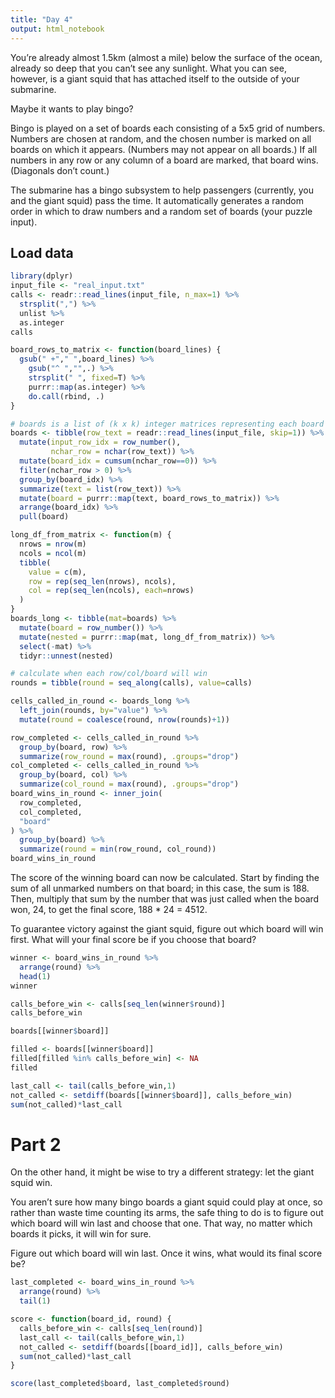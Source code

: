 ```yaml
---
title: "Day 4"
output: html_notebook
---
```

You're already almost 1.5km (almost a mile) below the surface of the ocean, already so deep that you can't see any sunlight. What you can see, however, is a giant squid that has attached itself to the outside of your submarine.

Maybe it wants to play bingo?

Bingo is played on a set of boards each consisting of a 5x5 grid of numbers. Numbers are chosen at random, and the chosen number is marked on all boards on which it appears. (Numbers may not appear on all boards.) If all numbers in any row or any column of a board are marked, that board wins. (Diagonals don't count.)

The submarine has a bingo subsystem to help passengers (currently, you and the giant squid) pass the time. It automatically generates a random order in which to draw numbers and a random set of boards (your puzzle input).

## Load data

```r
library(dplyr)
input_file <- "real_input.txt"
calls <- readr::read_lines(input_file, n_max=1) %>%
  strsplit(",") %>%
  unlist %>%
  as.integer
calls
```


```r
board_rows_to_matrix <- function(board_lines) {
  gsub(" +"," ",board_lines) %>%
    gsub("^ ","",.) %>%
    strsplit(" ", fixed=T) %>%
    purrr::map(as.integer) %>%
    do.call(rbind, .)
}

# boards is a list of (k x k) integer matrices representing each board
boards <- tibble(row_text = readr::read_lines(input_file, skip=1)) %>%
  mutate(input_row_idx = row_number(),
         nchar_row = nchar(row_text)) %>%
  mutate(board_idx = cumsum(nchar_row==0)) %>%
  filter(nchar_row > 0) %>%
  group_by(board_idx) %>%
  summarize(text = list(row_text)) %>%
  mutate(board = purrr::map(text, board_rows_to_matrix)) %>%
  arrange(board_idx) %>%
  pull(board)
```

```r
long_df_from_matrix <- function(m) {
  nrows = nrow(m)
  ncols = ncol(m)
  tibble(
    value = c(m),
    row = rep(seq_len(nrows), ncols),
    col = rep(seq_len(ncols), each=nrows)
  )
}
boards_long <- tibble(mat=boards) %>%
  mutate(board = row_number()) %>%
  mutate(nested = purrr::map(mat, long_df_from_matrix)) %>%
  select(-mat) %>%
  tidyr::unnest(nested)
```

```r
# calculate when each row/col/board will win
rounds = tibble(round = seq_along(calls), value=calls)

cells_called_in_round <- boards_long %>%
  left_join(rounds, by="value") %>%
  mutate(round = coalesce(round, nrow(rounds)+1))

row_completed <- cells_called_in_round %>%
  group_by(board, row) %>%
  summarize(row_round = max(round), .groups="drop")
col_completed <- cells_called_in_round %>%
  group_by(board, col) %>%
  summarize(col_round = max(round), .groups="drop")
board_wins_in_round <- inner_join(
  row_completed,
  col_completed,
  "board"
) %>%
  group_by(board) %>%
  summarize(round = min(row_round, col_round))
board_wins_in_round
```

The score of the winning board can now be calculated. Start by finding the sum of all unmarked numbers on that board; in this case, the sum is 188. Then, multiply that sum by the number that was just called when the board won, 24, to get the final score, 188 * 24 = 4512.



To guarantee victory against the giant squid, figure out which board will win first. What will your final score be if you choose that board?

```r
winner <- board_wins_in_round %>%
  arrange(round) %>%
  head(1)
winner
```


```r
calls_before_win <- calls[seq_len(winner$round)]
calls_before_win
```

```r
boards[[winner$board]]
```

```r
filled <- boards[[winner$board]]
filled[filled %in% calls_before_win] <- NA
filled
```


```r
last_call <- tail(calls_before_win,1)
not_called <- setdiff(boards[[winner$board]], calls_before_win)
sum(not_called)*last_call
```


# Part 2

On the other hand, it might be wise to try a different strategy: let the giant squid win.

You aren't sure how many bingo boards a giant squid could play at once, so rather than waste time counting its arms, the safe thing to do is to figure out which board will win last and choose that one. That way, no matter which boards it picks, it will win for sure.

Figure out which board will win last. Once it wins, what would its final score be?

```r
last_completed <- board_wins_in_round %>%
  arrange(round) %>%
  tail(1)

score <- function(board_id, round) {
  calls_before_win <- calls[seq_len(round)]
  last_call <- tail(calls_before_win,1)
  not_called <- setdiff(boards[[board_id]], calls_before_win)
  sum(not_called)*last_call
}

score(last_completed$board, last_completed$round)
```

